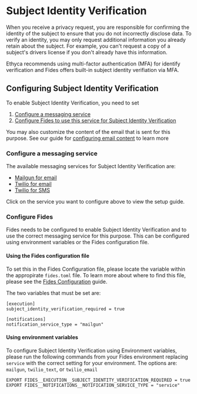 # Subject Identity Verification
When you receive a privacy request, you are responsible for confirming the identity of the subject to ensure that you do not incorrectly disclose data. To verify an identity, you may only request additional information you already retain about the subject. For example, you can't request a copy of a subject's drivers license if you don't already have this information.

Ethyca recommends using multi-factor authentication (MFA) for identify verification and Fides offers built-in subject identity verifiation via MFA.

## Configuring Subject Identity Verification
To enable Subject Identity Verification, you need to set

1. [Configure a messaging service](#configuring-a-messaging-service)
2. [Configure Fides to use this service for Subject Identity Verification](#configure-fides)

You may also customize the content of the email that is sent for this purpose. See our guide for [configuring email content](../../../user-guides/privacy-requests/configure-email) to learn more

### Configure a messaging service
The available messaging services for Subject Identity Verification are:
* [Mailgun for email](../messaging/mailgun-email)
* [Twilio for email](../messaging/twilio-email)
* [Twilio for SMS](../messaging/twilio-sms)

Click on the service you want to configure above to view the setup guide.


### Configure Fides 
Fides needs to be configured to enable Subject Identity Verification and to use the correct messaging service for this purpose. This can be configured using environment variables or the Fides configuration file. 

#### Using the Fides configuration file
To set this in the Fides Configuration file, please locate the variable within the appropirate `fides.toml` file. To learn more about where to find this file, please see the [Fides Configuration](../configuration) guide.  

The two variables that must be set are:

```console
[execution]
subject_identity_verification_required = true

[notifications]
notification_service_type = "mailgun"
```

#### Using environment variables
To configure Subject Identity Verification using Environment variables, please run the following commands from your Fides environment replacing `service` with the correct setting for your environment. The options are: `mailgun`, `twilio_text`, or `twilio_email`


```console
EXPORT FIDES__EXECUTION__SUBJECT_IDENTITY_VERIFICATION_REQUIRED = true
EXPORT FIDES__NOTIFICATIONS__NOTIFICATION_SERVICE_TYPE = "service"
```
